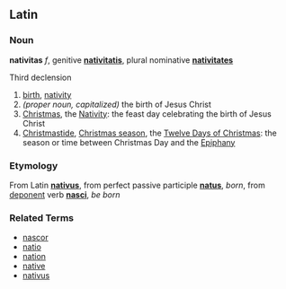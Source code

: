 ==Latin==
===Noun===
'''nativitas''' ''f'', genitive '''[[nativitatis]]''', plural nominative '''[[nativitates]]'''

Third declension

# [[birth]], [[nativity]]
# ''(proper noun, capitalized)'' the birth of Jesus Christ
# [[Christmas]], the [[Nativity]]: the feast day celebrating the birth of Jesus Christ
# [[Christmastide]], [[Christmas season]], the [[Twelve Days of Christmas]]: the season or time between Christmas Day and the [[Epiphany]]

===Etymology===
From Latin '''[[nativus]]''', from perfect passive participle '''[[natus]]''', ''born'', from [[deponent]] verb '''[[nasci]]''', ''be born''

===Related Terms===
*[[nascor]]
*[[natio]]
*[[nation]]
*[[native]]
*[[nativus]]